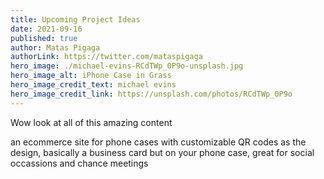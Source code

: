 ```yaml
---
title: Upcoming Project Ideas
date: 2021-09-16
published: true
author: Matas Pigaga
authorLink: https://twitter.com/mataspigaga
hero_image: ./michael-evins-RCdTWp_0P9o-unsplash.jpg
hero_image_alt: iPhone Case in Grass
hero_image_credit_text: michael evins
hero_image_credit_link: https://unsplash.com/photos/RCdTWp_0P9o
---
```


Wow look at all of this amazing content

an ecommerce site for phone cases with customizable QR codes as the design, basically a business card but on your phone case, great for social occassions and chance meetings
